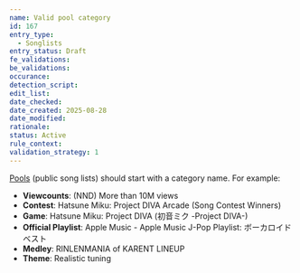 ```yaml
---
name: Valid pool category
id: 167
entry_type:
  - Songlists
entry_status: Draft
fe_validations:
be_validations:
occurance:
detection_script:
edit_list:
date_checked:
date_created: 2025-08-28
date_modified:
rationale:
status: Active
rule_context:
validation_strategy: 1
---
```


[Pools](https://vocadb.net/SongList/Featured?categoryName=Pools) (public song lists) should start with a category name. For example:

- **Viewcounts**: (NND) More than 10M views
- **Contest**: Hatsune Miku: Project DIVA Arcade (Song Contest Winners)
- **Game**: Hatsune Miku: Project DIVA (初音ミク -Project DIVA-)
- **Official Playlist**: Apple Music - Apple Music J-Pop Playlist: ボーカロイド ベスト 
- **Medley**: RINLENMANIA of KARENT LINEUP
- **Theme**: Realistic tuning